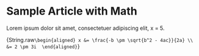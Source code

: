 
# Sample Article with Math

Lorem ipsum dolor sit amet, consectetuer adipiscing elit, <Latex>x = 5</Latex>.

<Latex block>{String.raw`
  \begin{aligned}
    x &= \frac{-b \pm \sqrt{b^2 - 4ac}}{2a} \\
    &= 2 \pm 3i 
  \end{aligned}
`}</Latex>
